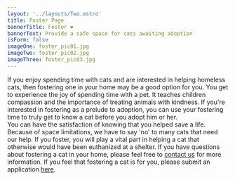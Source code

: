 ```yaml
---
layout: '../layouts/Two.astro'
title: Foster Page
bannerTitle: Foster ❤️
bannerText: Provide a safe space for cats awaiting adoption
isForm: false
imageOne: foster_pic01.jpg
imageTwo: foster_pic02.jpg
imageThree: foster_pic03.jpg
---
```


<SpotlightContainer>
    <Spotlight
        imageSrc={`/images/${frontmatter.imageOne}`}
        header="Fostering a cat"
    >
        If you enjoy spending time with cats and are interested in helping homeless cats, then fostering one in your home may be a good option for you. You get to experience the joy of spending time with a pet. It teaches children compassion and the importance of treating animals with kindness.
    </Spotlight>
    <Spotlight
        imageSrc="/images/foster_pic02.jpg"
        header="Why foster?"
    >
        If you're interested in fostering as a prelude to adoption, you can use your fostering time to truly get to know a cat before you adopt him or her.<br/> You can have the satisfaction of knowing that you helped save a life.  Because of space limitations, we have to say 'no' to many cats that need our help. If you foster, you will play a vital part in helping a cat that otherwise would have been euthanized at a shelter.
    </Spotlight>
    <Spotlight
        imageSrc="/images/foster_pic03.jpg"
        header="Application"
    >
         If you have questions about fostering a cat in your home, please feel free to <a href='/index.html#main'>contact us</a> for more information. If you feel that fostering a cat is for you, please submit an application <a href='/foster-form.html'>here</a>.
    </Spotlight>
</SpotlightContainer>